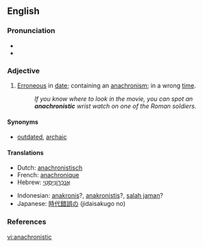 ==English==

===Pronunciation===
*{{IPA|/əˌnækrəˈnɪstɪk/}}
*{{audio|en-us-anachronistic.ogg|Audio (US)}}

===Adjective===
{{en-adj}}

# [[erroneous|Erroneous]] in [[date]]; containing an [[anachronism]]; in a wrong [[time]].
#:''If you know where to look in the movie, you can spot an '''anachronistic''' wrist watch on one of the Roman soldiers.''

====Synonyms====
*[[outdated]], [[archaic]]

====Translations====
{{top}}
*Dutch: [[anachronistisch]]
*French: [[anachronique]]
*Hebrew: [[אנכרוניסטי|אֲנַכְרוֹנִיסְטִי]]
{{mid}}
*Indonesian: [[anakronis]]?, [[anakronistis]]?, [[salah jaman]]?
*Japanese: [[時代錯誤の]] (jidaisakugo no)
{{bottom}}

===References===
{{R:Century 1911}}
{{R:Webster 1913}}

[[vi:anachronistic]]